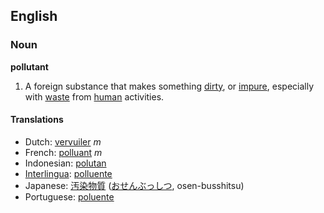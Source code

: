==English==

===Noun===
'''pollutant'''

# A foreign substance that makes something [[dirty]], or [[impure]], especially with [[waste]] from [[human]] activities.

====Translations====
*Dutch: [[vervuiler]] ''m''
*French: [[polluant]] ''m''
*Indonesian: [[polutan]]
*[[Interlingua]]: [[polluente]]
*Japanese: [[汚染物質]] ([[おせんぶっしつ]], osen-busshitsu)
*Portuguese: [[poluente]]